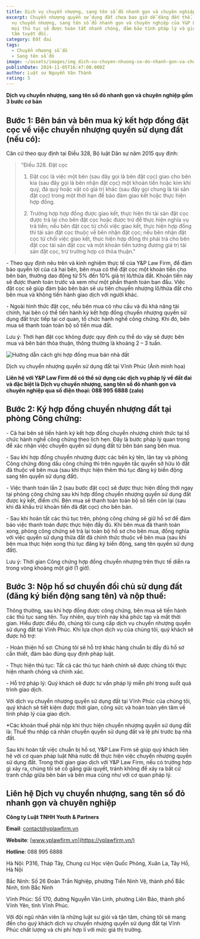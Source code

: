 ```yaml
---
title: Dịch vụ chuyển nhượng, sang tên sổ đỏ nhanh gọn và chuyên nghiệp
excerpt: Chuyển nhượng quyền sử dụng đất chưa bao giờ dễ dàng đến thế. Với dịch
  vụ chuyển nhượng, sang tên sổ đỏ nhanh gọn và chuyên nghiệp của Y&P Law Firm,
  mọi thủ tục sẽ được hoàn tất nhanh chóng, đảm bảo tính pháp lý và giúp bạn an
  tâm tuyệt đối.
category: Đất đai
tags:
  - Chuyển nhượng sổ đỏ
  - Sang tên sổ đỏ
image: ~/assets/images/img_dich-vu-chuyen-nhuong-so-do-nhanh-gon-va-chuyen-nghiep.jpg
publishDate: 2024-11-05T16:47:00.000Z
author: Luật sư Nguyễn Văn Thành
rating: 5
---
```

**Dịch vụ chuyển nhượng, sang tên sổ đỏ nhanh gọn và chuyên nghiệp gồm 3 bước cơ bản**

## **Bước 1**: Bên bán và bên mua ký kết hợp đồng đặt cọc về việc chuyển nhượng quyền sử dụng đất (nếu có):

Căn cứ theo quy định tại Điều 328, Bộ luật Dân sự năm 2015 quy định:

> "Điều 328. Đặt cọc
>
> 1. Đặt cọc là việc một bên (sau đây gọi là bên đặt cọc) giao cho bên kia (sau đây gọi là bên nhận đặt cọc) một khoản tiền hoặc kim khí quý, đá quý hoặc vật có giá trị khác (sau đây gọi chung là tài sản đặt cọc) trong một thời hạn để bảo đảm giao kết hoặc thực hiện hợp đồng.
>
> 2. Trường hợp hợp đồng được giao kết, thực hiện thì tài sản đặt cọc được trả lại cho bên đặt cọc hoặc được trừ để thực hiện nghĩa vụ trả tiền; nếu bên đặt cọc từ chối việc giao kết, thực hiện hợp đồng thì tài sản đặt cọc thuộc về bên nhận đặt cọc; nếu bên nhận đặt cọc từ chối việc giao kết, thực hiện hợp đồng thì phải trả cho bên đặt cọc tài sản đặt cọc và một khoản tiền tương đương giá trị tài sản đặt cọc, trừ trường hợp có thỏa thuận."

\- Theo quy định nêu trên và kinh nghiệm thực tế của Y&P Law Firm, để đảm bảo quyền lợi của cả hai bên, bên mua có thể đặt cọc một khoản tiền cho bên bán, thường dao động từ 5% đến 10% giá trị lô/thửa đất. Khoản tiền này sẽ được thanh toán trước và xem như một phần thanh toán ban đầu. Việc đặt cọc sẽ giúp đảm bảo bên bán sẽ ưu tiên chuyển nhượng lô/thửa đất cho bên mua và không tiến hành giao dịch với người khác.

\- Ngoài hình thức đặt cọc, nếu bên mua có nhu cầu và đủ khả năng tài chính, hai bên có thể tiến hành ký kết hợp đồng chuyển nhượng quyền sử dụng đất trực tiếp tại cơ quan, tổ chức hành nghề công chứng. Khi đó, bên mua sẽ thanh toán toàn bộ số tiền mua đất.

Lưu ý: Thời hạn đặt cọc không được quy định cụ thể do vậy sẽ được bên mua và bên bán thỏa thuận, thông thường là khoảng 2 – 3 tuần.

![Hướng dẫn cách ghi hợp đồng mua bán nhà đất](~/assets/images/hop-thuc-hoa-nha-dat-1.jpg "Hướng dẫn cách ghi hợp đồng mua bán nhà đất")

Dịch vụ chuyển nhượng quyền sử dụng đất tại Vĩnh Phúc (Ảnh minh họa)

**Liên hệ với Y&P Law Firm để có thể sử dụng các dịch vụ pháp lý về đất đai và đặc biệt là Dịch vụ chuyển nhượng, sang tên sổ đỏ nhanh gọn và chuyên nghiệp qua số điện thoại: 088 995 6888 (zalo)**

## **Bước 2**: Ký hợp đồng chuyển nhượng đất tại phòng Công chứng:

\- Cả hai bên sẽ tiến hành ký kết hợp đồng chuyển nhượng chính thức tại tổ chức hành nghề công chứng theo lịch hẹn. Đây là bước pháp lý quan trọng để xác nhận việc chuyển quyền sử dụng đất từ bên bán sang bên mua.

\- Sau khi hợp đồng chuyển nhượng được các bên ký tên, lăn tay và phòng Công chứng đóng dấu công chứng thì trên nguyên tắc quyền sở hữu lô đất đã thuộc về bên mua (sau khi thực hiện thêm thủ tục đăng ký biến động sang tên quyền sử dụng đất).

\- Việc thanh toán lần 2 (sau bước đặt cọc) sẽ được thực hiện đồng thời ngay tại phòng công chứng sau khi hợp đồng chuyển nhượng quyền sử dụng đất được ký kết, điểm chỉ. Bên mua sẽ thanh toán toàn bộ số tiền còn lại (sau khi đã khấu trừ khoản tiền đã đặt cọc) cho bên bán.

\- Sau khi hoàn tất các thủ tục trên, phòng công chứng sẽ giữ hồ sơ để đảm bảo việc thanh toán được thực hiện đầy đủ. Khi bên mua đã thanh toán xong, phòng công chứng sẽ trả lại toàn bộ hồ sơ cho bên mua, đồng nghĩa với việc quyền sử dụng thửa đất đã chính thức thuộc về bên mua (sau khi bên mua thực hiện xong thủ tục đăng ký biến động, sang tên quyền sử dụng đất).

Lưu ý: Thời gian Công chứng hợp đồng chuyển nhượng trên thực tế diễn ra trong vòng khoảng một giờ (1 giờ).

## Bước 3: Nộp hồ sơ chuyển đổi chủ sử dụng đất (đăng ký biến động sang tên) và nộp thuế:

Thông thường, sau khi hợp đồng được công chứng, bên mua sẽ tiến hành các thủ tục sang tên. Tuy nhiên, quy trình này khá phức tạp và mất thời gian. Hiểu được điều đó, chúng tôi cung cấp dịch vụ chuyển nhượng quyền sử dụng đất tại Vĩnh Phúc. Khi lựa chọn dịch vụ của chúng tôi, quý khách sẽ được hỗ trợ:

\- Hoàn thiện hồ sơ: Chúng tôi sẽ hỗ trợ khác hàng chuẩn bị đầy đủ hồ sơ cần thiết, đảm bảo đúng quy định pháp luật.

\- Thực hiện thủ tục: Tất cả các thủ tục hành chính sẽ được chúng tôi thực hiện nhanh chóng và chính xác.

\- Hỗ trợ pháp lý: Quý khách sẽ được tư vấn pháp lý miễn phí trong suốt quá trình giao dịch.

Với dịch vụ chuyển nhượng quyền sử dụng đất tại Vĩnh Phúc của chúng tôi, quý khách sẽ tiết kiệm được thời gian, công sức và hoàn toàn yên tâm về tính pháp lý của giao dịch.

\*Các khoản thuế phải nộp khi thực hiện chuyển nhượng quyền sử dụng đất là: Thuế thu nhập cá nhân chuyển quyền sử dụng đất và lệ phí trước bạ nhà đất.

Sau khi hoàn tất việc chuẩn bị hồ sơ, Y&P Law Firm sẽ giúp quý khách liên hệ với cơ quan pháp luật Nhà nước để thực hiện việc chuyển nhượng quyền sử dụng đất. Trong thời gian giao dịch với Y&P Law Firm, nếu có trường hợp gì xảy ra, chúng tôi sẽ cố gắng giải quyết, tránh không để xảy ra bất cứ tranh chấp giữa bên bán và bên mua cũng như với cơ quan pháp lý.

## Liên hệ Dịch vụ chuyển nhượng, sang tên sổ đỏ nhanh gọn và chuyên nghiệp 

**Công ty Luật TNHH Youth & Partners**

**Email**: contact@yplawfirm.vn

**Website**: [www.yplawfirm.vn](https://yplawfirm.vn/)

**Hotline**: 088 995 6888

Hà Nội: P316, Tháp Tây, Chung cư Học viện Quốc Phòng, Xuân La, Tây Hồ, Hà Nội

Bắc Ninh: Số 26 Đoàn Trần Nghiệp, phường Tiền Ninh Vệ, thành phố Bắc Ninh, tỉnh Bắc Ninh

Vĩnh Phúc: Số 170, đường Nguyễn Văn Linh, phường Liên Bảo, thành phố Vĩnh Yên, tỉnh Vĩnh Phúc.

Với đội ngũ nhân viên là những luật sư giỏi và tận tâm, chúng tôi sẽ mang đến cho quý khách dịch vụ chuyển nhượng quyền sử dụng đất tại Vĩnh Phúc chất lượng và chi phí hợp lí với mức giá thị trường.
